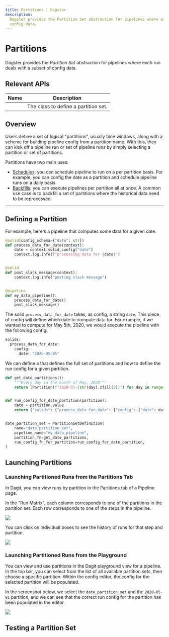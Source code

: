 ```yaml
---
title: Partitions | Dagster
description:
  Dagster provides the Partition Set abstraction for pipelines where each run deals with a subset of
  config data.
---
```


# Partitions

Dagster provides the _Partition Set_ abstraction for pipelines where each run deals with a subset of
config data.

## Relevant APIs

| Name                                         | Description                          |
| -------------------------------------------- | ------------------------------------ |
| <PyObject object="PartitionSetDefinition" /> | The class to define a partition set. |

## Overview

Users define a set of logical "partitions", usually time windows, along with a scheme for building
pipeline config from a partition name. With this, they can kick off a pipeline run or set of
pipeline runs by simply selecting a partition or set of partitions.

Partitions have two main uses:

- [Schedules](/concepts/partitions-schedules-sensors/schedules): you can schedule pipeline to run on a
  per partition basis. For example, you can config the date as a partition and schedule pipeline runs
  on a daily basis.
- [Backfills](/concepts/partitions-schedules-sensors/backfill): you can execute pipelines per partition
  all at once. A common use case is to backfill a set of partitions where the historical data need
  to be reprocessed.

---

## Defining a Partition

For example, here's a pipeline that computes some data for a given date.

```python file=/concepts/partitions_schedules_sensors/pipeline.py startafter=start_pipeline_marker_1 endbefore=end_pipeline_marker_1
@solid(config_schema={"date": str})
def process_data_for_date(context):
    date = context.solid_config["date"]
    context.log.info(f"processing data for {date}")


@solid
def post_slack_message(context):
    context.log.info("posting slack message")


@pipeline
def my_data_pipeline():
    process_data_for_date()
    post_slack_message()
```

The solid `process_data_for_date` takes, as config, a string `date`. This piece of config will
define which date to compute data for. For example, if we wanted to compute for May 5th, 2020,
we would execute the pipeline with the following config:

```python file=/concepts/partitions_schedules_sensors/config.yaml
solids:
  process_data_for_date:
    config:
      date: "2020-05-05"
```

We can define a <PyObject module="dagster" object="PartitionSetDefinition"/> that defines the full set of
partitions and how to define the run config for a given partition.

```python file=/concepts/partitions_schedules_sensors/partition_definition.py startafter=start_def endbefore=end_def
def get_date_partitions():
    """Every day in the month of May, 2020"""
    return [Partition(f"2020-05-{str(day).zfill(2)}") for day in range(1, 32)]


def run_config_for_date_partition(partition):
    date = partition.value
    return {"solids": {"process_data_for_date": {"config": {"date": date}}}}


date_partition_set = PartitionSetDefinition(
    name="date_partition_set",
    pipeline_name="my_data_pipeline",
    partition_fn=get_date_partitions,
    run_config_fn_for_partition=run_config_for_date_partition,
)
```

## Launching Partitions

### Launching Partitioned Runs from the Partitions Tab

In Dagit, you can view runs by partition in the Partitions tab of a Pipeline page.

In the "Run Matrix", each column corresponds to one of the partitions in the partition set. Each row corresponds to one
of the steps in the pipeline.

<!-- This was generated with:
    * `dagit -f repo.py` inside docs_snippet/concepts/partitions_schedules_sensors/ directory
    * Navigating to the partitions page for `my_data_pipeline`
-->

<img src="/images/concepts/partitions-schedules-sensors/partitions-page.png" />

<!-- ![Partitions Tab](/images/concepts/partitions-schedules-sensors/partitions-page.png) -->

You can click on individual boxes to see the history of runs for that step and partition.

<!-- ![Partition Step Modal](/images/concepts/partitions-schedules-sensors/partition-step-modal.png) -->

<img src="/images/concepts/partitions-schedules-sensors/partitions-step-modal.png" />

### Launching Partitioned Runs from the Playground

You can view and use partitions in the Dagit playground view for a pipeline. In the top bar, you can
select from the list of all available partition sets, then choose a specific partition.
Within the config editor, the config for the selected partition will be populated.

In the screenshot below, we select the `date_partition_set` and the `2020-05-01` partition, and we can see that
the correct run config for the partition has been populated in the editor.

<!-- ![Partitions in Dagit Playground](/images/concepts/partitions-schedules-sensors/partitions-playground.png) -->

<img src="/images/concepts/partitions-schedules-sensors/partitions-playground.png" />

## Testing a Partition Set

<TODO />
